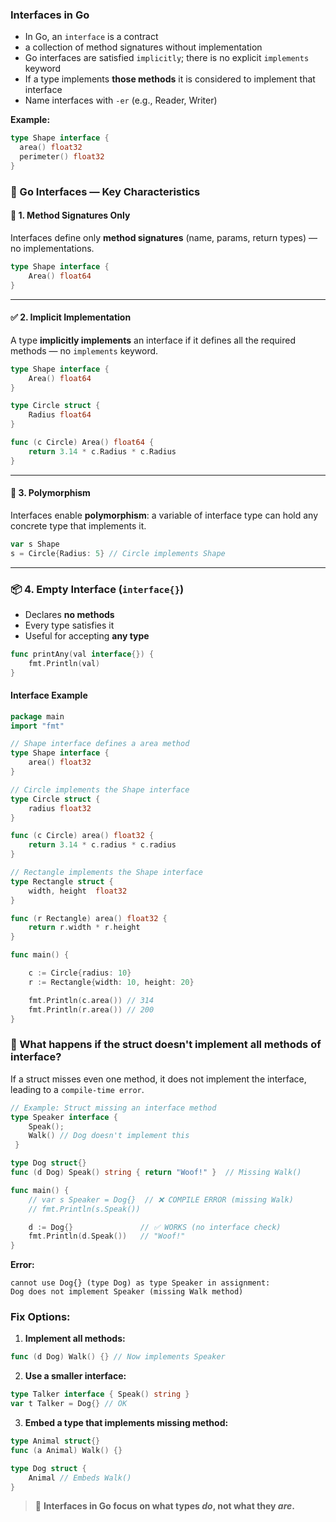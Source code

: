 ### Interfaces in Go

- In Go, an `interface` is a contract
- a collection of method signatures without implementation
- Go interfaces are satisfied `implicitly`; there is no explicit `implements` keyword
- If a type implements **those methods** it is considered to implement that interface
- Name interfaces with `-er` (e.g., Reader, Writer)

**Example:**

```go
type Shape interface {
  area() float32
  perimeter() float32
}
```

### 🔑 Go Interfaces — Key Characteristics

#### 🧩 1. Method Signatures Only

Interfaces define only **method signatures** (name, params, return types) — no implementations.

```go
type Shape interface {
    Area() float64
}
```

---

#### ✅ 2. Implicit Implementation

A type **implicitly implements** an interface if it defines all the required methods — no `implements` keyword.

```go
type Shape interface {
    Area() float64
}

type Circle struct {
    Radius float64
}

func (c Circle) Area() float64 {
    return 3.14 * c.Radius * c.Radius
}
```

---

#### 🔁 3. Polymorphism

Interfaces enable **polymorphism**: a variable of interface type can hold any concrete type that implements it.

```go
var s Shape
s = Circle{Radius: 5} // Circle implements Shape
```

---

### 📦 4. Empty Interface (`interface{}`)

- Declares **no methods**
- Every type satisfies it
- Useful for accepting **any type**

```go
func printAny(val interface{}) {
    fmt.Println(val)
}
```

#### Interface Example

```go showLineNumbers {5-7,32-33}
package main
import "fmt"

// Shape interface defines a area method
type Shape interface {
	area() float32
}

// Circle implements the Shape interface
type Circle struct {
	radius float32
}

func (c Circle) area() float32 {
	return 3.14 * c.radius * c.radius
}

// Rectangle implements the Shape interface
type Rectangle struct {
	width, height  float32
}

func (r Rectangle) area() float32 {
	return r.width * r.height
}

func main() {

	c := Circle{radius: 10}
	r := Rectangle{width: 10, height: 20}

	fmt.Println(c.area()) // 314
	fmt.Println(r.area()) // 200
}
```

### 🚀 What happens if the struct doesn't implement all methods of interface?

If a struct misses even one method,
it does not implement the interface, leading to a `compile-time error`.

```go showLineNumbers {2-5,11}
// Example: Struct missing an interface method
type Speaker interface {
	Speak();
	Walk() // Dog doesn't implement this
 }

type Dog struct{}
func (d Dog) Speak() string { return "Woof!" }  // Missing Walk()

func main() {
    // var s Speaker = Dog{}  // ❌ COMPILE ERROR (missing Walk)
    // fmt.Println(s.Speak())

    d := Dog{}               // ✅ WORKS (no interface check)
    fmt.Println(d.Speak())   // "Woof!"
}
```

**Error:**

```
cannot use Dog{} (type Dog) as type Speaker in assignment:
Dog does not implement Speaker (missing Walk method)
```

### Fix Options:

1. **Implement all methods:**

```go
func (d Dog) Walk() {} // Now implements Speaker
```

2. **Use a smaller interface:**

```go
type Talker interface { Speak() string }
var t Talker = Dog{} // OK
```

3. **Embed a type that implements missing method:**

```go
type Animal struct{}
func (a Animal) Walk() {}

type Dog struct {
    Animal // Embeds Walk()
}
```

> 🧠 **Interfaces in Go focus on what types _do_, not what they _are_.**
